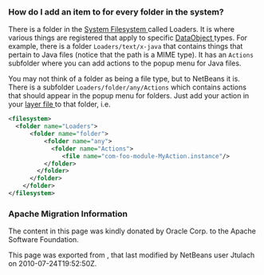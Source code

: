 <!--

    Licensed to the Apache Software Foundation (ASF) under one
    or more contributor license agreements.  See the NOTICE file
    distributed with this work for additional information
    regarding copyright ownership.  The ASF licenses this file
    to you under the Apache License, Version 2.0 (the
    "License"); you may not use this file except in compliance
    with the License.  You may obtain a copy of the License at

      http://www.apache.org/licenses/LICENSE-2.0

    Unless required by applicable law or agreed to in writing,
    software distributed under the License is distributed on an
    "AS IS" BASIS, WITHOUT WARRANTIES OR CONDITIONS OF ANY
    KIND, either express or implied.  See the License for the
    specific language governing permissions and limitations
    under the License.

-->

===How do I add an item to for every folder in the system?===

There is a folder in the [[DevFaqSystemFilesystem| System Filesystem ]] called Loaders.  It is where various things are registered that apply to specific [[DevFaqDataObject| DataObject ]] types.  For example, there is a folder <tt>Loaders/text/x-java</tt> that contains things that pertain to Java files (notice that the path is a MIME type).  It has an <tt>Actions</tt> subfolder where you can add actions to the popup menu for Java files.

You may not think of a folder as being a file type, but to NetBeans it is.  There is a subfolder <tt>Loaders/folder/any/Actions</tt> which contains actions that should appear in the popup menu for folders.  Just add your action in your [[DevFaqModulesLayerFile| layer file ]] to that folder, i.e.

<source lang="xml">
<filesystem>
  <folder name="Loaders">
      <folder name="folder">
          <folder name="any">
            <folder name="Actions">
               <file name="com-foo-module-MyAction.instance"/>
          </folder>
        </folder>
      </folder>
    </folder>
</filesystem>
</source>

===Apache Migration Information===

The content in this page was kindly donated by Oracle Corp. to the
Apache Software Foundation.

This page was exported from , 
that last modified by NetBeans user Jtulach 
on 2010-07-24T19:52:50Z.


